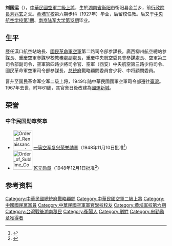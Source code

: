 {{Infobox_Person
| name           = 刘国运
| now= 
|image= 
|box_width= 
| caption        = 
|occupation= 
| period         = 
|birth_name= 
| other_names    = 
| foreign_names  = 
| english_names  = 
| sex            = 男
|birth_date= {{Birth date|1907|5|8}}
|birth_place= {{QING|湖南省}}[[衡州府|衡州府]][[衡阳縣|衡阳縣]]
|death_date= {{Death date and age|1967|7|12|1907|6|18}}
|death_place= {{ROC-TWN}}
| nationality    = {{ROC}}
| residence      = 
|language= 
| height         = 
| weight         = 
| party          = {{Kmt}}
| religion       = 
| spouse         = 鍾畹芳
| parents        = 
| relatives      = 
| children =劉兆寧（長子）<br>劉兆華（次子）<br>[[劉兆漢|劉兆漢]]（三子）<br>劉兆藜（四子）<br>[[劉兆玄|劉兆玄]]（五子）<br>[[劉兆凱|劉兆凱]]（么子）
|education= [[黄埔军校|黄埔军校]]陸軍官校第6期步科<br/>[[中華民國空軍軍官學校|中央航空学校1期]]<br/>[[國防大學_(中華民國)|南京陆军大学第12期]]
| past           = 
*漢口航空站站長
*國民革命軍空軍第二路司令部參謀長
*廣西柳州航空總站參謀長
*重慶空軍參謀學校教務處副處長
*重慶中央航空委員會參謀處長
*空軍第三司令部副司令
*空軍第四路少將司令官
*空軍（西安）中央航空第三路少將司令員
*[[國民革命軍|國民革命軍]]空軍司令部參謀長
*[[中華民國總統府戰略顧問|總統府戰略顧問]]委員會少將、中將顧問委員
}}
'''刘国运'''（{{bd|1907年|5月8日|1967年|7月12日|catIdx=Liu劉}}），[[中華民國空軍|中華民國空軍]][[二級上將|二級上將]]，生於[[湖南省|湖南省]][[衡阳市|衡阳市]]衡阳县金兰乡，前[[行政院長|行政院長]][[刘兆玄|刘兆玄]]之父。[[黄埔军校|黄埔军校]]第六期步科（1927年）毕业，后留校任教。后又于[[中華民國空軍軍官學校|中央航空学校第1期]]、[[國防大學_(中華民國)|南京陆军大学第12期]]毕业。

==生平==
歷任漢口航空站站長、[[國民革命軍空軍|國民革命軍空軍]]第二路司令部参謀長，廣西柳州航空總站参謀長、重慶空軍参謀學校教務處副處長，重慶中央航空委員會参謀處長、空軍第三司令部副司令，空軍第四路少將司令官、空軍（西安）中央航空第三路少将司令、國民革命軍空軍司令部参謀長，[[中華民國總統府|总统府]]戰略顧問委員會少将、中将顧問委員。

晋升至国民革命军空军二级上将，1949年随中華民國國軍空軍司令部遷往[[臺灣|臺灣]]。1967年去世，时年61歲，其官舍日後改建為[[國運新城|國運新城]]。

==荣誉==
===中华民国勋章奖章===
* [[File:Order_of_Renaissance_and_Honour,_First_Class_ribbon.png|60px]] [[空军复兴荣誉勋章|一等空军复兴荣誉勋章]]（1948年11月10日批准<ref>{{cite journal |title=總統令 |url=https://twinfo.ncl.edu.tw/tiqry/hypage.cgi?HYPAGE=search/merge_pdf.hpg&dtd_id=12&type=g&sysid=E0946951&jid=79007133&vol=37111000&page=%E9%A0%811-2 |journal=總統府公報 |publisher=總統府 |volume=第149號 |date=1948-11-10 |page=1页 |access-date=2021-10-14 |archive-date= |archive-url= |dead-url=no }}</ref>）
* [[File:Order_of_Sublime_Commencement_ribbon.png|60px]] [[乾元勋章|乾元勋章]]（1948年12月1日批准<ref>{{cite journal |title=總統令 |url=https://twinfo.ncl.edu.tw/tiqry/hypage.cgi?HYPAGE=search/merge_pdf.hpg&dtd_id=12&type=g&sysid=E0948445&jid=79007133&vol=37120100&page=%E9%A0%811-2 |journal=總統府公報 |publisher=總統府 |volume=第166號 |date=1948-12-01 |page=1页 |access-date=2021-10-14 |archive-date= |archive-url= |dead-url=no }}</ref>）

==参考资料==
{{reflist}}

{{DEFAULTSORT:Liu劉}}
[[Category:中華民國總統府戰略顧問|Category:中華民國總統府戰略顧問]]
[[Category:中華民國空軍二級上將|Category:中華民國空軍二級上將]]
[[Category:中國國民黨黨員|Category:中國國民黨黨員]]
[[Category:中華民國空軍軍官學校校友|Category:中華民國空軍軍官學校校友]]
[[Category:黄埔军校第六期|Category:黄埔军校第六期]]
[[Category:台灣戰後湖南移民|Category:台灣戰後湖南移民]]
[[Category:衡陽人|Category:衡陽人]]
[[Category:劉姓|Category:劉姓]]
[[Category:忠勤勳章獲得者|Category:忠勤勳章獲得者]]